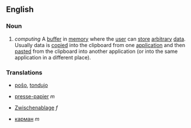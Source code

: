 == English ==
=== Noun ===

# ''computing''  A [[buffer]] in [[memory]] where the [[user]] can [[store]] [[arbitrary]] [[data]]. Usually data is [[copy|copied]] into the clipboard from one [[application]] and then [[paste]]d from the clipboard into another application (or into the same application in a different place).

=== Translations ===

* {{eo}} [[poŝo]], [[tondujo]]
* {{fr}} [[presse-papier]] ''m''
* {{de}} [[Zwischenablage]] ''f''
* {{ru}} [[карман]] ''m''
